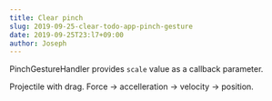 ```yaml
---
title: Clear pinch
slug: 2019-09-25-clear-todo-app-pinch-gesture
date: 2019-09-25T23:l7+09:00
author: Joseph
---
```


PinchGestureHandler provides `scale` value as a callback parameter.

Projectile with drag. Force &rarr; accelleration &rarr; velocity &rarr; position.